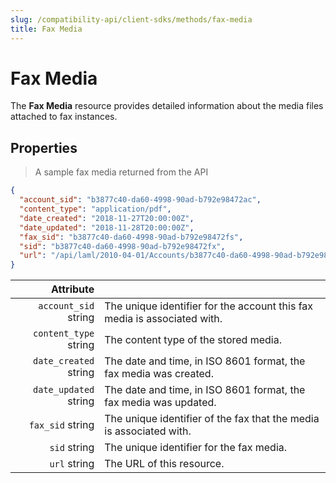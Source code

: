 ```yaml
---
slug: /compatibility-api/client-sdks/methods/fax-media
title: Fax Media
---
```


# Fax Media

The **Fax Media** resource provides detailed information about the media files attached to fax instances.

## Properties

> A sample fax media returned from the API

```json
{
  "account_sid": "b3877c40-da60-4998-90ad-b792e98472ac",
  "content_type": "application/pdf",
  "date_created": "2018-11-27T20:00:00Z",
  "date_updated": "2018-11-28T20:00:00Z",
  "fax_sid": "b3877c40-da60-4998-90ad-b792e98472fs",
  "sid": "b3877c40-da60-4998-90ad-b792e98472fx",
  "url": "/api/laml/2010-04-01/Accounts/b3877c40-da60-4998-90ad-b792e98472ac/Faxes/b3877c40-da60-4998-90ad-b792e98472fs/Media/b3877c40-da60-4998-90ad-b792e98472fx"
}
```

|                                               Attribute |                                                                          |
| ------------------------------------------------------: | ------------------------------------------------------------------------ |
|  `account_sid` <span class="optional-arg">string</span> | The unique identifier for the account this fax media is associated with. |
| `content_type` <span class="optional-arg">string</span> | The content type of the stored media.                                    |
| `date_created` <span class="optional-arg">string</span> | The date and time, in ISO 8601 format, the fax media was created.        |
| `date_updated` <span class="optional-arg">string</span> | The date and time, in ISO 8601 format, the fax media was updated.        |
|      `fax_sid` <span class="optional-arg">string</span> | The unique identifier of the fax that the media is associated with.      |
|          `sid` <span class="optional-arg">string</span> | The unique identifier for the fax media.                                 |
|          `url` <span class="optional-arg">string</span> | The URL of this resource.                                                |

